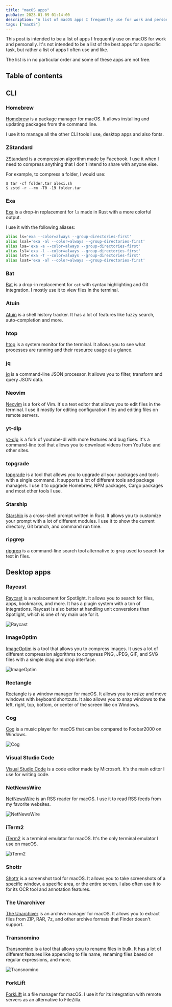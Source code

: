 ```yaml
---
title: "macOS apps"
pubDate: 2023-01-09 01:14:00
description: "A list of macOS apps I frequently use for work and personally."
tags: ["macOS"]
---
```


This post is intended to be a list of apps I frequently use on macOS for work and personally. It's not intended to be a list of the best apps for a specific task, but rather a list of apps I often use and like.

The list is in no particular order and some of these apps are not free.

## Table of contents

## CLI

### Homebrew

[Homebrew](https://brew.sh/) is a package manager for macOS. It allows installing and updating packages from the command line.

I use it to manage all the other CLI tools I use, desktop apps and also fonts.

### ZStandard

[ZStandard](https://github.com/facebook/zstd) is a compression algorithm made by Facebook. I use it when I need to compress anything that I don't intend to share with anyone else.

For example, to compress a folder, I would use:

```
$ tar -cf folder.tar alexi.sh
$ zstd -r --rm -T0 -19 folder.tar
```

### Exa

[Exa](https://github.com/ogham/exa) is a drop-in replacement for `ls` made in Rust with a more colorful output.

I use it with the following aliases:

```bash
alias ls='exa --color=always --group-directories-first'
alias lsal='exa -al --color=always --group-directories-first'
alias lsa='exa -a --color=always --group-directories-first'
alias lsl='exa -l --color=always --group-directories-first'
alias lst='exa -T --color=always --group-directories-first'
alias lsat='exa -aT --color=always --group-directories-first'
```

### Bat

[Bat](https://github.com/sharkdp/bat) is a drop-in replacement for `cat` with syntax highlighting and Git integration. I mostly use it to view files in the terminal.

### Atuin

[Atuin](https://github.com/ellie/atuin) is a shell history tracker. It has a lot of features like fuzzy search, auto-completion and more.

### htop

[htop](https://github.com/htop-dev/htop) is a system monitor for the terminal. It allows you to see what processes are running and their resource usage at a glance.

### jq

[jq](https://github.com/stedolan/jq) is a command-line JSON processor. It allows you to filter, transform and query JSON data.

### Neovim

[Neovim](https://github.com/neovim/neovim) is a fork of Vim. It's a text editor that allows you to edit files in the terminal. I use it mostly for editing configuration files and editing files on remote servers.

### yt-dlp

[yt-dlp](https://github.com/yt-dlp/yt-dlp) is a fork of youtube-dl with more features and bug fixes. It's a command-line tool that allows you to download videos from YouTube and other sites.

### topgrade

[topgrade](https://github.com/topgrade-rs/topgrade) is a tool that allows you to upgrade all your packages and tools with a single command. It supports a lot of different tools and package managers. I use it to upgrade Homebrew, NPM packages, Cargo packages and most other tools I use.

### Starship

[Starship](https://github.com/starship/starship) is a cross-shell prompt written in Rust. It allows you to customize your prompt with a lot of different modules. I use it to show the current directory, Git branch, and command run time.

### ripgrep

[ripgrep](https://github.com/BurntSushi/ripgrep) is a command-line search tool alternative to `grep` used to search for text in files.

## Desktop apps

### Raycast

[Raycast](https://raycast.com/) is a replacement for Spotlight. It allows you to search for files, apps, bookmarks, and more. It has a plugin system with a ton of integrations. Raycast is also better at handling unit conversions than Spotlight, which is one of my main use for it.

![Raycast](./raycast.png)

### ImageOptim

[ImageOptim](https://imageoptim.com/mac) is a tool that allows you to compress images. It uses a lot of different compression algorithms to compress PNG, JPEG, GIF, and SVG files with a simple drag and drop interface.

![ImageOptim](./imageoptim.png)

### Rectangle

[Rectangle](https://rectangleapp.com/) is a window manager for macOS. It allows you to resize and move windows with keyboard shortcuts. It also allows you to snap windows to the left, right, top, bottom, or center of the screen like on Windows.

### Cog

[Cog](https://cog.losno.co/) is a music player for macOS that can be compared to Foobar2000 on Windows.

![Cog](./cog.png)

### Visual Studio Code

[Visual Studio Code](https://code.visualstudio.com/) is a code editor made by Microsoft. It's the main editor I use for writing code.

### NetNewsWire

[NetNewsWire](https://ranchero.com/netnewswire/) is an RSS reader for macOS. I use it to read RSS feeds from my favorite websites.

![NetNewsWire](./netnewswire.png)

### iTerm2

[iTerm2](https://iterm2.com/) is a terminal emulator for macOS. It's the only terminal emulator I use on macOS.

![iTerm2](./iterm2.png)

### Shottr

[Shottr](https://shottr.cc/) is a screenshot tool for macOS. It allows you to take screenshots of a specific window, a specific area, or the entire screen. I also often use it to for its OCR tool and annotation features.

### The Unarchiver

[The Unarchiver](https://theunarchiver.com/) is an archive manager for macOS. It allows you to extract files from ZIP, RAR, 7z, and other archive formats that Finder doesn't support.

### Transnomino

[Transnomino](https://transnomino.com/) is a tool that allows you to rename files in bulk. It has a lot of different features like appending to file name, renaming files based on regular expressions, and more.

![Transnomino](./transnomino.png)

### ForkLift

[ForkLift](https://binarynights.com/) is a file manager for macOS. I use it for its integration with remote servers as an alternative to FileZilla.
